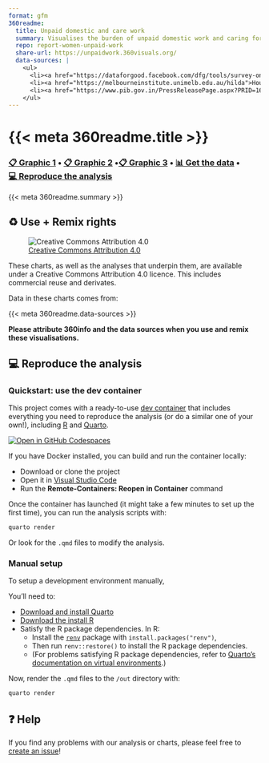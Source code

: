 ```yaml
---
format: gfm
360readme:
  title: Unpaid domestic and care work
  summary: Visualises the burden of unpaid domestic work and caring for family.
  repo: report-women-unpaid-work
  share-url: https://unpaidwork.360visuals.org/
  data-sources: |
    <ul>
      <li><a href="https://dataforgood.facebook.com/dfg/tools/survey-on-gender-equality-at-home">Survey on Gender Equality at Home (Meta)</a></li>
      <li><a href="https://melbourneinstitute.unimelb.edu.au/hilda">Household, Income and Labour Dynamics in Australia survey (UMelb/DSS)</a></li>
      <li><a href="https://www.pib.gov.in/PressReleasePage.aspx?PRID=1660028">Press Information Bureau, Government of India</a></li>
    </ul>
---
```



# {{< meta 360readme.title >}}
### [📋&nbsp;Graphic&nbsp;1](https://unpaidwork.360visuals.org/timeuse-meta/?edshare) • [📋&nbsp;Graphic&nbsp;2](https://unpaidwork.360visuals.org/timeuse-hilda/?edshare) •[📋&nbsp;Graphic&nbsp;3](https://unpaidwork.360visuals.org/assets/gender-ratios.png) • [📊&nbsp;Get&nbsp;the&nbsp;data](data) • [💻&nbsp;Reproduce&nbsp;the&nbsp;analysis](#-reproduce-the-analysis)

{{< meta 360readme.summary >}}

## ♻️ Use + Remix rights

![[Creative Commons Attribution 4.0](https://creativecommons.org/licenses/by/4.0)](https://mirrors.creativecommons.org/presskit/buttons/80x15/png/by.png)

These charts, as well as the analyses that underpin them, are available under a Creative Commons Attribution 4.0 licence. This includes commercial reuse and derivates.

<!-- Do any of the data sources fall under a different licence? If so, describe the licence and which parts of the data fall under it here! if most of it does, change the above and replace LICENCE.md too -->

Data in these charts comes from:

{{< meta 360readme.data-sources >}}

**Please attribute 360info and the data sources when you use and remix these visualisations.**

## 💻 Reproduce the analysis

### Quickstart: use the dev container

This project comes with a ready-to-use [dev container](https://code.visualstudio.com/docs/remote/containers) that includes everything you need to reproduce the analysis (or do a similar one of your own!), including [R](https://r-project.org) and [Quarto](https://quarto.org).

[![Open in GitHub Codespaces](https://github.com/codespaces/badge.svg)](https://codespaces.new/360-info/{{< meta 360readme.repo >}}?quickstart=1)

If you have Docker installed, you can build and run the container locally:

- Download or clone the project
- Open it in [Visual Studio Code](https://code.visualstudio.com)
- Run the **Remote-Containers: Reopen in Container** command

Once the container has launched (it might take a few minutes to set up the first time), you can run the analysis scripts with:

```sh
quarto render
```

Or look for the `.qmd` files to modify the analysis.

### Manual setup

To setup a development environment manually, 

You'll need to:

- [Download and install Quarto](https://quarto.org/docs/get-started)
- [Download the install R](https://www.r-project.org)
- Satisfy the R package dependencies. In R:
  * Install the [`renv`](https://rstudio.github.io/renv) package with `install.packages("renv")`,
  * Then run `renv::restore()` to install the R package dependencies.
  * (For problems satisfying R package dependencies, refer to [Quarto's documentation on virtual environments](https://quarto.org/docs/projects/virtual-environments.html).)

Now, render the `.qmd` files to the `/out` directory with:

```sh
quarto render
```

## ❓ Help

If you find any problems with our analysis or charts, please feel free to [create an issue](https://github.com/360-info/{{< meta 360readme.repo >}}/issues/new)!
